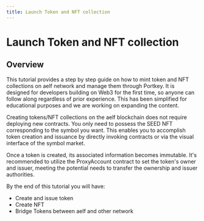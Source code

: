 ```yaml
---
title: Launch Token and NFT collection
---
```


# Launch Token and NFT collection

## Overview

This tutorial provides a step by step guide on how to mint token and NFT collections on aelf network and manage them through Portkey. It is designed for developers building on Web3 for the first time, so anyone can follow along regardless of prior experience. This has been simplified for educational purposes and we are working on expanding the content.

Creating tokens/NFT collections on the aelf blockchain does not require deploying new contracts. You only need to possess the SEED NFT corresponding to the symbol you want. This enables you to accomplish token creation and issuance by directly invoking contracts or via the visual interface of the symbol market.

Once a token is created, its associated information becomes immutable. It's recommended to utilize the ProxyAccount contract to set the token's owner and issuer, meeting the potential needs to transfer the ownership and issuer authorities.


By the end of this tutorial you will have:

-   Create and issue token
-   Create NFT
-   Bridge Tokens between aelf and other network
